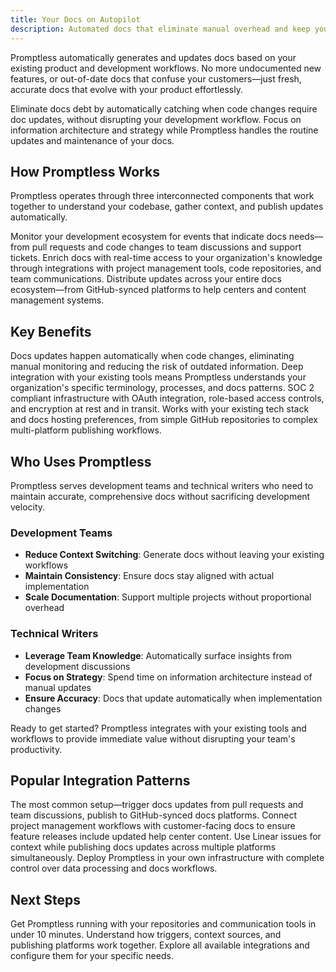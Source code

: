 ```yaml
---
title: Your Docs on Autopilot
description: Automated docs that eliminate manual overhead and keep your docs current with your codebase
---
```



Promptless automatically generates and updates docs based on your existing product and development workflows. No more undocumented new features, or out-of-date docs that confuse your customers—just fresh, accurate docs that evolve with your product effortlessly.

<CardGroup cols={2}>
  <Card title="For Development Teams" icon="fa-regular fa-code">
    Eliminate docs debt by automatically catching when code changes require doc updates, without disrupting your development workflow.
  </Card>
  
  <Card title="For Technical Writers" icon="fa-regular fa-pen-to-square">
    Focus on information architecture and strategy while Promptless handles the routine updates and maintenance of your docs.
  </Card>
</CardGroup>

## How Promptless Works

Promptless operates through three interconnected components that work together to understand your codebase, gather context, and publish updates automatically.

<CardGroup cols={1}>
  <Card title="Intelligent Triggers" icon="fa-regular fa-bolt" href="/docs/core-concepts/triggers">
    Monitor your development ecosystem for events that indicate docs needs—from pull requests and code changes to team discussions and support tickets.
  </Card>
  
  <Card title="Contextual Understanding" icon="fa-regular fa-brain" href="/core-concepts/context-sources">
    Enrich docs with real-time access to your organization's knowledge through integrations with project management tools, code repositories, and team communications.
  </Card>
  
  <Card title="Multi-Platform Publishing" icon="fa-regular fa-share-nodes" href="/core-concepts/doc-locations">
    Distribute updates across your entire docs ecosystem—from GitHub-synced platforms to help centers and content management systems.
  </Card>
</CardGroup>

## Key Benefits

<CardGroup cols={2}>
  <Card title="Automated Workflows" icon="fa-regular fa-arrows-rotate">
    Docs updates happen automatically when code changes, eliminating manual monitoring and reducing the risk of outdated information.
  </Card>
  
  <Card title="Contextual Intelligence" icon="fa-regular fa-lightbulb">
    Deep integration with your existing tools means Promptless understands your organization's specific terminology, processes, and docs patterns.
  </Card>
  
  <Card title="Enterprise Security" icon="fa-regular fa-shield">
    SOC 2 compliant infrastructure with OAuth integration, role-based access controls, and encryption at rest and in transit.
  </Card>
  
  <Card title="Flexible Integration" icon="fa-regular fa-plug">
    Works with your existing tech stack and docs hosting preferences, from simple GitHub repositories to complex multi-platform publishing workflows.
  </Card>
</CardGroup>

## Who Uses Promptless

Promptless serves development teams and technical writers who need to maintain accurate, comprehensive docs without sacrificing development velocity.

### Development Teams
- **Reduce Context Switching**: Generate docs without leaving your existing workflows
- **Maintain Consistency**: Ensure docs stay aligned with actual implementation  
- **Scale Documentation**: Support multiple projects without proportional overhead

### Technical Writers  
- **Leverage Team Knowledge**: Automatically surface insights from development discussions
- **Focus on Strategy**: Spend time on information architecture instead of manual updates
- **Ensure Accuracy**: Docs that update automatically when implementation changes

<Tip>
Ready to get started? Promptless integrates with your existing tools and workflows to provide immediate value without disrupting your team's productivity.
</Tip>

## Popular Integration Patterns

<CardGroup cols={2}>
  <Card title="GitHub + Slack" icon="fa-brands fa-github" href="/getting-started">
    The most common setup—trigger docs updates from pull requests and team discussions, publish to GitHub-synced docs platforms.
  </Card>
  
  <Card title="Jira + Help Center" icon="fa-regular fa-ticket" href="/integrations">
    Connect project management workflows with customer-facing docs to ensure feature releases include updated help center content.
  </Card>
  
  <Card title="Linear + Multi-Platform" icon="fa-regular fa-diagram-project" href="/integrations">
    Use Linear issues for context while publishing docs updates across multiple platforms simultaneously.
  </Card>
  
  <Card title="Self-Hosted" icon="fa-regular fa-server" href="/self-hosting">
    Deploy Promptless in your own infrastructure with complete control over data processing and docs workflows.
  </Card>
</CardGroup>

## Next Steps

<CardGroup cols={3}>
  <Card title="Quick Setup" icon="fa-regular fa-rocket" href="/getting-started">
    Get Promptless running with your repositories and communication tools in under 10 minutes.
  </Card>
  
  <Card title="Core Concepts" icon="fa-regular fa-lightbulb" href="/core-concepts">
    Understand how triggers, context sources, and publishing platforms work together.
  </Card>
  
  <Card title="Integrations" icon="fa-regular fa-plug" href="/integrations">
    Explore all available integrations and configure them for your specific needs.
  </Card>
</CardGroup>
